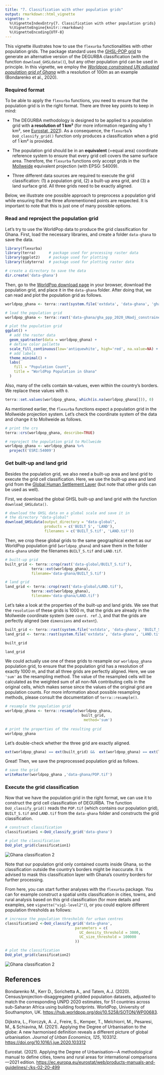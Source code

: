 ```yaml
---
title: "7. Classification with other population grids"
output: rmarkdown::html_vignette
vignette: >
  %\VignetteIndexEntry{7. Classification with other population grids}
  %\VignetteEngine{knitr::rmarkdown}
  %\VignetteEncoding{UTF-8}
---
```


This vignette illustrates how to use the `flexurba` functionalities with other population grids. The package standard uses the [GHSL-POP grid](https://human-settlement.emergency.copernicus.eu/ghs_pop2023.php) to generate an alternative version of the DEGURBA classification (with the function `download_GHSLdata()`), but any other population grid can be used in principle. In this vignette, we employ the [*Worldpop constrained UN adjusted population grid of Ghana*](https://hub.worldpop.org/geodata/summary?id=49691) with a resolution of 100m as an example (Bondarenko et al., 2020).

### Required format

To be able to apply the `flexurba` functions, you need to ensure that the population grid is in the right format. There are three key points to keep in mind:

-   The DEGURBA methodology is designed to be applied to a population grid with **a resolution of 1 km²** (for more information regarding why 1 km², see [Eurostat, 2021](https://ec.europa.eu/eurostat/statistics-explained/index.php?title=Applying_the_degree_of_urbanisation_manual)). As a consequence, the `flexurba`'s `DoU_classify_grid()` function only produces a classification when a grid of 1 km² is provided.

-   The population grid should be in an **equivalent** (=equal area) coordinate reference system to ensure that every grid cell covers the same surface area. Therefore, the `flexurba` functions only accept grids in the [Mollweide](https://en.wikipedia.org/wiki/Mollweide_projection) equivalent projection (with EPSG: 54009).

-   Three different data sources are required to execute the grid classification: (1) a population grid, (2) a built-up area grid, and (3) a land surface grid. All three grids need to be exactly aligned.

Below, we illustrate one possible approach to preprocess a population grid while ensuring that the three aforementioned points are respected. It is important to note that this is just one of many possible options.

### Read and reproject the population grid

Let's try to use the WorldPop data to produce the grid classification for Ghana. First, load the necessary libraries, and create a folder `data-ghana` to save the data.

```r
library(flexurba)
library(terra)      # package used for processing raster data
library(ggplot2)    # package used for plotting
library(tidyterra)  # package used for plotting raster data
```

```r
# create a directory to save the data
dir.create('data-ghana')
```

Then, go to the [WorldPop download page](https://hub.worldpop.org/geodata/summary?id=49691) in your browser, download the population grid, and place it in the `data-ghana` folder. After doing that, we can read and plot the population grid as follows.

```r
worldpop_ghana <- terra::rast(system.file('extdata', 'data-ghana', 'gha_ppp_2020_UNadj_constrained.tif', package='flexurba'))
```

```r
# load the population grid
worldpop_ghana <- terra::rast('data-ghana/gha_ppp_2020_UNadj_constrained.tif')
```

```r
# plot the population grid
ggplot() +
  # add the raster data
  geom_spatraster(data = worldpop_ghana) +
  # define color pallette
  scale_fill_continuous(low='antiquewhite', high='red', na.value=NA) +
  # add labels
  theme_minimal() +
  labs(
    fill = "Population Count",
    title = "WorldPop Population in Ghana"
  )
```

Also, many of the cells contain `NA`-values, even within the country's borders. We replace these values with `0`.

```r
terra::set.values(worldpop_ghana, which(is.na(worldpop_ghana[])), 0)
```

As mentioned earlier, the `flexurba` functions expect a population grid in the Mollweide projection system. Let's check the coordinate system of the data and change it to Mollweide as follows.

```r
# print the crs
terra::crs(worldpop_ghana, describe=TRUE)
```

```r
# reproject the population grid to Mollweide
worldpop_ghana <- worldpop_ghana %>% 
  project('ESRI:54009')
```

### Get built-up and land grid

Besides the population grid, we also need a built-up area and land grid to execute the grid cell classification. Here, we use the built-up area and land grid from the [Global Human Settlement Layer](https://human-settlement.emergency.copernicus.eu/index.php) (but note that other grids can be used as well).

First, we download the global GHSL built-up and land grid with the function `download_GHSLdata()`.

```r
# download the GHSL data on a global scale and save it in
# the directory "data-global"
download_GHSLdata(output_directory = "data-global", 
                  products = c('BUILT_S', 'LAND'),
                  filenames = c('BUILT_S.tif', 'LAND.tif'))
```

Then, we crop these global grids to the same geographical extent as our WorldPop population grid (`worldpop_ghana`) and save them in the folder `data-ghana` under the filenames `BUILT_S.tif` and `LAND.tif`.

```r
# built-up grid
built_grid <- terra::crop(rast('data-global/BUILT_S.tif'), 
            terra::ext(worldpop_ghana), 
            filename='data-ghana/BUILT_S.tif')

# land grid
land_grid <- terra::crop(rast('data-global/LAND.tif'), 
            terra::ext(worldpop_ghana), 
            filename='data-ghana/LAND.tif')
```

Let's take a look at the properties of the built-up and land grids. We see that the `resolution` of these grids is 1000 m, that the grids are already in the Mollweide coordinate system (see `coord. ref.`), and that the grids are perfectly aligned (see `dimensions` and `extent`).

```r
built_grid <- terra::rast(system.file('extdata', 'data-ghana', 'BUILT_S.tif', package='flexurba'))
land_grid <- terra::rast(system.file('extdata', 'data-ghana', 'LAND.tif', package='flexurba'))
```

```r
built_grid
```

```r
land_grid
```

We could actually use one of these grids to resample our `worldpop_ghana` population grid, to ensure that the population grid has a resolution of exactly 1000 m, and that all three grids are perfectly aligned. Here, we use `'sum'` as the resampling method. The value of the resampled cells will be calculated as the weighted sum of all non-NA contributing cells in the original cells, which makes sense since the values of the original grid are population counts. For more information about possible resampling methods, please consult the documentation of `terra::resample()`.

```r
# resample the population grid
worldpop_ghana <- terra::resample(worldpop_ghana, 
                                   built_grid, 
                                    method='sum')
  
# print the properties of the resulting grid
worldpop_ghana
```

Let's double-check whether the three grid are exactly aligned.

```r
ext(worldpop_ghana) == ext(built_grid) &&  ext(worldpop_ghana) == ext(land_grid)
```

Great! Then, we save the preprocessed population grid as follows.

```r
# save the grid
writeRaster(worldpop_ghana ,'data-ghana/POP.tif')
```

### Execute the grid classification

Now that we have the population grid in the right format, we can use it to construct the grid cell classification of DEGURBA. The function `DoU_classify_grid()` reads the `POP.tif` (which contains our population grid), `BUILT_S.tif` and `LAND.tif` from the `data-ghana` folder and constructs the grid classification.

```r
# construct classification
classification1 <-DoU_classify_grid('data-ghana')

# plot the classification
DoU_plot_grid(classification1)
```

![](figures/ghana2.png){alt="Ghana classification 2"}

Note that our population grid only contained counts inside Ghana, so the classification outside the country's borders might be inaccurate. It is advised to mask this classification layer with Ghana's country borders for further processing.

From here, you can start further analyses with the `flexurba` package. You can for example construct a spatial units classification in cities, towns, and rural analysis based on this grid classification (for more details and examples, see `vignette("vig1-level2")`), or you could explore different population thresholds as follows:

```r
# increase the population thresholds for urban centres
classification2 <-DoU_classify_grid('data-ghana', 
                                parameters = c(
                                  UC_density_threshold = 3000,
                                  UC_size_threshold = 100000
                                ))

# plot the classification
DoU_plot_grid(classification2)
```

![](figures/ghana2.png){alt="Ghana classification 2"}

## References

Bondarenko M., Kerr D., Sorichetta A., and Tatem, A.J. (2020). Census/projection-disaggregated gridded population datasets, adjusted to match the corresponding UNPD 2020 estimates, for 51 countries across sub-Saharan Africa using building footprints. WorldPop, University of Southampton, UK. <https://hub.worldpop.org/doi/10.5258/SOTON/WP00683>.

Dijkstra, L., Florczyk, A. J., Freire, S., Kemper, T., Melchiorri, M., Pesaresi, M., & Schiavina, M. (2021). Applying the Degree of Urbanisation to the globe: A new harmonised definition reveals a different picture of global urbanisation. *Journal of Urban Economics, 125*, 103312. <https://doi.org/10.1016/j.jue.2020.103312>

Eurostat. (2021). Applying the Degree of Urbanisation—A methodological manual to define cities, towns and rural areas for international comparisons—2021 edition. <https://ec.europa.eu/eurostat/web/products-manuals-and-guidelines/-/ks-02-20-499>
